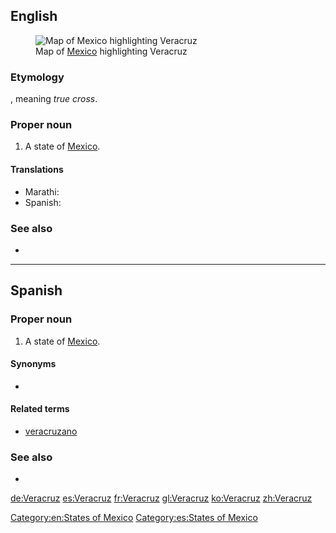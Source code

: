 ==English==
[[File:Mexico map, MX-VER.svg|thumb|Map of [[Mexico]] highlighting Veracruz]]
===Etymology===
{{etyl|es|en}}, meaning ''true cross''.

===Proper noun===
{{en-proper noun}}

# A state of [[Mexico]].

====Translations====
{{trans-top|state of Mexico}}
* Marathi: {{t-|mr|वेराक्रुज|n|tr=verākruza|sc=Deva}}
*Spanish: {{t+|es|Veracruz|f}}
{{trans-mid}}
{{trans-bottom}}

===See also===
*{{pedialite}}

[[Category:en:States of Mexico]]

----

==Spanish==

===Proper noun===
{{es-proper noun|f}}

# A state of [[Mexico]].

====Synonyms====
* {{l|es|VC}} {{qualifier|abbreviation}}

====Related terms====
*[[veracruzano]]

===See also===
* {{pedialite|lang=es}}

[[Category:es:States of Mexico]]

[[de:Veracruz]]
[[es:Veracruz]]
[[fr:Veracruz]]
[[gl:Veracruz]]
[[ko:Veracruz]]
[[zh:Veracruz]]